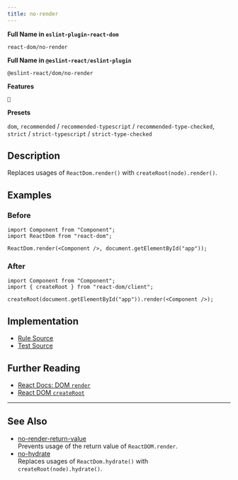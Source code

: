 ```yaml
---
title: no-render
---
```


**Full Name in `eslint-plugin-react-dom`**

```plain copy
react-dom/no-render
```

**Full Name in `@eslint-react/eslint-plugin`**

```plain copy
@eslint-react/dom/no-render
```

**Features**

`🔄`

**Presets**

`dom`, `recommended` / `recommended-typescript` / `recommended-type-checked`, `strict` / `strict-typescript` / `strict-type-checked`
## Description

Replaces usages of `ReactDom.render()` with `createRoot(node).render()`.

## Examples

### Before

```tsx
import Component from "Component";
import ReactDom from "react-dom";

ReactDom.render(<Component />, document.getElementById("app"));
```

### After

```tsx
import Component from "Component";
import { createRoot } from "react-dom/client";

createRoot(document.getElementById("app")).render(<Component />);
```

## Implementation

- [Rule Source](https://github.com/Rel1cx/eslint-react/tree/main/packages/plugins/eslint-plugin-react-dom/src/rules/no-render.ts)
- [Test Source](https://github.com/Rel1cx/eslint-react/tree/main/packages/plugins/eslint-plugin-react-dom/src/rules/no-render.spec.ts)

## Further Reading

- [React Docs: DOM `render`](https://18.react.dev/reference/react-dom/render)
- [React DOM `createRoot`](https://react.dev/reference/react-dom/client/createRoot)

---

## See Also

- [no-render-return-value](./dom-no-render-return-value)\
  Prevents usage of the return value of `ReactDOM.render`.
- [no-hydrate](./dom-no-hydrate)\
  Replaces usages of `ReactDom.hydrate()` with `createRoot(node).hydrate()`.
